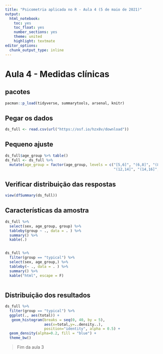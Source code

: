 ```yaml
---
title: "Psicometria aplicada no R - Aula 4 (5 de maio de 2021)"
output:
  html_notebook:
    toc: yes
    toc_float: yes
    number_sections: yes
    theme: united
    highlight: textmate
editor_options: 
  chunk_output_type: inline
---
```


# Aula 4 - Medidas clínicas

## pacotes

```r
pacman::p_load(tidyverse, summarytools, arsenal, knitr)
```


## Pegar os dados


```r
ds_full <- read.csv(url("https://osf.io/hzx8v/download"))
```

## Pequeno ajuste 

```r
ds_full$age_group %>% table()
ds_full <- ds_full %>% 
  mutate(age_group = factor(age_group, levels = c("[5,6]", "(6,8]", "(8,10]" , "(10,12]", 
                                                  "(12,14]", "(14,16]", "(16,18]")))
```


## Verificar distribuição das respostas

```r
view(dfSummary(ds_full)) 
```

## Características da amostra

```r
ds_full %>% 
  select(sex, age_group, group) %>% 
  tableby(group ~ ., data = . ) %>% 
  summary() %>% 
  kable(.)
  
```
```r
ds_full %>% 
  filter(group == "typical") %>% 
  select(sex, age_group,) %>% 
  tableby(~ ., data = . ) %>% 
  summary() %>% 
  kable("html", escape = F)
  
```

## Distribuição dos resultados

```r
ds_full %>% 
  filter(group == "typical") %>% 
  ggplot(., aes(total)) +
   geom_histogram(breaks = seq(0, 40, by = 5),
                  aes(x=total,y=..density..), 
                  position="identity", alpha = 0.5) + 
  geom_density(alpha=0.2, fill = "blue") +
  theme_bw()
```





> Fim da aula 3
